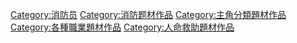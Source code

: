 [[Category:消防员|Category:消防员]]
[[Category:消防题材作品|Category:消防题材作品]]
[[Category:主角分類題材作品|Category:主角分類題材作品]]
[[Category:各種職業題材作品|Category:各種職業題材作品]]
[[Category:人命救助題材作品|Category:人命救助題材作品]]
